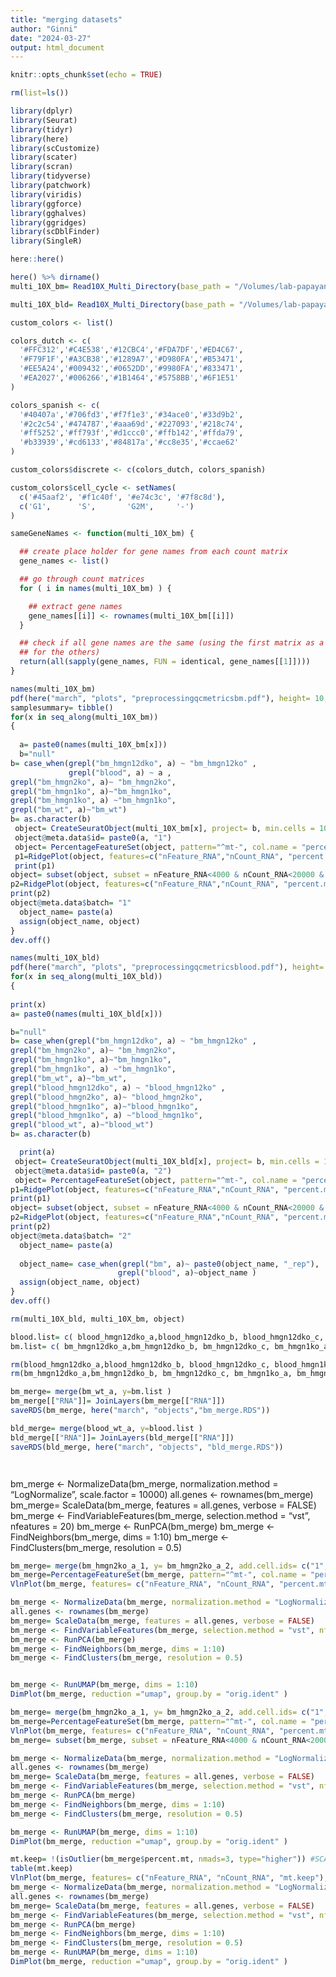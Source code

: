 ```yaml
---
title: "merging datasets"
author: "Ginni"
date: "2024-03-27"
output: html_document
---
```


```r
knitr::opts_chunk$set(echo = TRUE)
```


```r
rm(list=ls())

library(dplyr)
library(Seurat)
library(tidyr)
library(here)
library(scCustomize)
library(scater)
library(scran)
library(tidyverse)
library(patchwork)
library(viridis)
library(ggforce)
library(gghalves)
library(ggridges)
library(scDblFinder)
library(SingleR)
```

```r
here::here()
```
```r
here() %>% dirname()
multi_10X_bm= Read10X_Multi_Directory(base_path = "/Volumes/lab-papayannopoulosv/inputs/babs/ginni.khurana/asf/SC23386/231220_A01366_0498_BH2CWNDSXC/cellranger-count/KHU6625A1/outs/per_sample_outs" , default_10X= FALSE, secondary= "count/sample_filtered_feature_bc_matrix" )

multi_10X_bld= Read10X_Multi_Directory(base_path = "/Volumes/lab-papayannopoulosv/inputs/babs/ginni.khurana/asf/SC23386/231220_A01366_0498_BH2CWNDSXC/cellranger-count/KHU6625A2/outs/per_sample_outs" , default_10X= FALSE, secondary= "count/sample_filtered_feature_bc_matrix")
```

```r
custom_colors <- list()

colors_dutch <- c(
  '#FFC312','#C4E538','#12CBC4','#FDA7DF','#ED4C67',
  '#F79F1F','#A3CB38','#1289A7','#D980FA','#B53471',
  '#EE5A24','#009432','#0652DD','#9980FA','#833471',
  '#EA2027','#006266','#1B1464','#5758BB','#6F1E51'
)

colors_spanish <- c(
  '#40407a','#706fd3','#f7f1e3','#34ace0','#33d9b2',
  '#2c2c54','#474787','#aaa69d','#227093','#218c74',
  '#ff5252','#ff793f','#d1ccc0','#ffb142','#ffda79',
  '#b33939','#cd6133','#84817a','#cc8e35','#ccae62'
)

custom_colors$discrete <- c(colors_dutch, colors_spanish)

custom_colors$cell_cycle <- setNames(
  c('#45aaf2', '#f1c40f', '#e74c3c', '#7f8c8d'),
  c('G1',      'S',       'G2M',     '-')
)
```

```r
sameGeneNames <- function(multi_10X_bm) {

  ## create place holder for gene names from each count matrix
  gene_names <- list()

  ## go through count matrices
  for ( i in names(multi_10X_bm) ) {

    ## extract gene names
    gene_names[[i]] <- rownames(multi_10X_bm[[i]])
  }

  ## check if all gene names are the same (using the first matrix as a reference
  ## for the others)
  return(all(sapply(gene_names, FUN = identical, gene_names[[1]])))
}
```


```r
names(multi_10X_bm)
pdf(here("march", "plots", "preprocessingqcmetricsbm.pdf"), height= 10, width=10)
samplesummary= tibble()
for(x in seq_along(multi_10X_bm))
{
  
  a= paste0(names(multi_10X_bm[x]))
  b="null"
b= case_when(grepl("bm_hmgn12dko", a) ~ "bm_hmgn12ko" , 
             grepl("blood", a) ~ a ,
grepl("bm_hmgn2ko", a)~ "bm_hmgn2ko", 
grepl("bm_hmgn1ko", a)~"bm_hmgn1ko",
grepl("bm_hmgn1ko", a) ~"bm_hmgn1ko",
grepl("bm_wt", a)~"bm_wt")
b= as.character(b)
 object= CreateSeuratObject(multi_10X_bm[x], project= b, min.cells = 10, min.features = 200)
 object@meta.data$id= paste0(a, "1")
 object= PercentageFeatureSet(object, pattern="^mt-", col.name = "percent.mt")
 p1=RidgePlot(object, features=c("nFeature_RNA","nCount_RNA", "percent.mt"), log=T, ncol = 1) + scale_y_discrete(labels= a)
 print(p1)
object= subset(object, subset = nFeature_RNA<4000 & nCount_RNA<20000 & percent.mt<10)
p2=RidgePlot(object, features=c("nFeature_RNA","nCount_RNA", "percent.mt"), log=T, ncol = 1) + scale_y_discrete(labels= a)
print(p2)
object@meta.data$batch= "1"
  object_name= paste(a)
  assign(object_name, object)
}
dev.off()
```

```r
names(multi_10X_bld)
pdf(here("march", "plots", "preprocessingqcmetricsblood.pdf"), height= 10, width=10)
for(x in seq_along(multi_10X_bld))
{
  
print(x)
a= paste0(names(multi_10X_bld[x]))

b="null"
b= case_when(grepl("bm_hmgn12dko", a) ~ "bm_hmgn12ko" , 
grepl("bm_hmgn2ko", a)~ "bm_hmgn2ko", 
grepl("bm_hmgn1ko", a)~"bm_hmgn1ko",
grepl("bm_hmgn1ko", a) ~"bm_hmgn1ko",
grepl("bm_wt", a)~"bm_wt",
grepl("blood_hmgn12dko", a) ~ "blood_hmgn12ko" , 
grepl("blood_hmgn2ko", a)~ "blood_hmgn2ko", 
grepl("blood_hmgn1ko", a)~"blood_hmgn1ko",
grepl("blood_hmgn1ko", a) ~"blood_hmgn1ko",
grepl("blood_wt", a)~"blood_wt")
b= as.character(b)

  print(a)
 object= CreateSeuratObject(multi_10X_bld[x], project= b, min.cells = 10, min.features = 200 )
 object@meta.data$id= paste0(a, "2")
 object= PercentageFeatureSet(object, pattern="^mt-", col.name = "percent.mt")
p1=RidgePlot(object, features=c("nFeature_RNA","nCount_RNA", "percent.mt"), log=T, ncol = 1) + scale_y_discrete(labels= a)
print(p1)
object= subset(object, subset = nFeature_RNA<4000 & nCount_RNA<20000 & percent.mt<10)
p2=RidgePlot(object, features=c("nFeature_RNA","nCount_RNA", "percent.mt"), log=T, ncol = 1) + scale_y_discrete(labels= a)
print(p2)
object@meta.data$batch= "2"
  object_name= paste(a)
 
  object_name= case_when(grepl("bm", a)~ paste0(object_name, "_rep"),
                        grepl("blood", a)~object_name )
  assign(object_name, object)
}
dev.off()
```
```r
rm(multi_10X_bld, multi_10X_bm, object)
```

```r
blood.list= c( blood_hmgn12dko_a,blood_hmgn12dko_b, blood_hmgn12dko_c, blood_hmgn1ko_a, blood_hmgn1ko_b, blood_hmgn1ko_c, blood_hmgn2ko_a, blood_hmgn2ko_b, blood_hmgn2ko_c, blood_wt_b, blood_wt_c)
bm.list= c( bm_hmgn12dko_a,bm_hmgn12dko_b, bm_hmgn12dko_c, bm_hmgn1ko_a, bm_hmgn1ko_b, bm_hmgn1ko_c, bm_hmgn2ko_a, bm_hmgn2ko_b, bm_hmgn2ko_c, bm_wt_b, bm_wt_c, bm_hmgn12dko_a_rep, bm_hmgn2ko_a_rep, bm_hmgn2ko_b_rep, bm_hmgn2ko_c_rep)
```

```r
rm(blood_hmgn12dko_a,blood_hmgn12dko_b, blood_hmgn12dko_c, blood_hmgn1ko_a, blood_hmgn1ko_b, blood_hmgn1ko_c, blood_hmgn2ko_a, blood_hmgn2ko_b, blood_hmgn2ko_c,  blood_wt_b, blood_wt_c)
rm(bm_hmgn12dko_a,bm_hmgn12dko_b, bm_hmgn12dko_c, bm_hmgn1ko_a, bm_hmgn1ko_b, bm_hmgn1ko_c, bm_hmgn2ko_a, bm_hmgn2ko_b, bm_hmgn2ko_c,  bm_wt_b, bm_wt_c, bm_hmgn12dko_a_rep, bm_hmgn2ko_a_rep, bm_hmgn2ko_b_rep, bm_hmgn2ko_c_rep)
```

```r
bm_merge= merge(bm_wt_a, y=bm.list )
bm_merge[["RNA"]]= JoinLayers(bm_merge[["RNA"]])
saveRDS(bm_merge, here("march", "objects","bm_merge.RDS"))

bld_merge= merge(blood_wt_a, y=blood.list )
bld_merge[["RNA"]]= JoinLayers(bld_merge[["RNA"]])
saveRDS(bld_merge, here("march", "objects", "bld_merge.RDS"))




```
bm_merge <- NormalizeData(bm_merge, normalization.method = "LogNormalize", scale.factor = 10000)
all.genes <- rownames(bm_merge)
bm_merge= ScaleData(bm_merge, features = all.genes, verbose = FALSE)
bm_merge <- FindVariableFeatures(bm_merge, selection.method = "vst", nfeatures = 20)
bm_merge <- RunPCA(bm_merge)
bm_merge <- FindNeighbors(bm_merge, dims = 1:10)
bm_merge <- FindClusters(bm_merge, resolution = 0.5)

```r
bm_merge= merge(bm_hmgn2ko_a_1, y= bm_hmgn2ko_a_2, add.cell.ids= c("1", "2"), project= "bm_hmgn2ko_12")
bm_merge=PercentageFeatureSet(bm_merge, pattern="^mt-", col.name = "percent.mt")
VlnPlot(bm_merge, features= c("nFeature_RNA", "nCount_RNA", "percent.mt"), ncol=3)

bm_merge <- NormalizeData(bm_merge, normalization.method = "LogNormalize", scale.factor = 10000)
all.genes <- rownames(bm_merge)
bm_merge= ScaleData(bm_merge, features = all.genes, verbose = FALSE)
bm_merge <- FindVariableFeatures(bm_merge, selection.method = "vst", nfeatures = 20)
bm_merge <- RunPCA(bm_merge)
bm_merge <- FindNeighbors(bm_merge, dims = 1:10)
bm_merge <- FindClusters(bm_merge, resolution = 0.5)


bm_merge <- RunUMAP(bm_merge, dims = 1:10)
DimPlot(bm_merge, reduction ="umap", group.by = "orig.ident" )
```

```r
bm_merge= merge(bm_hmgn2ko_a_1, y= bm_hmgn2ko_a_2, add.cell.ids= c("1", "2"), project= "bm_hmgn2ko_12")
bm_merge=PercentageFeatureSet(bm_merge, pattern="^mt-", col.name = "percent.mt")
VlnPlot(bm_merge, features= c("nFeature_RNA", "nCount_RNA", "percent.mt"), ncol=3)
bm_merge= subset(bm_merge, subset = nFeature_RNA<4000 & nCount_RNA<20000 & percent.mt<10)

bm_merge <- NormalizeData(bm_merge, normalization.method = "LogNormalize", scale.factor = 10000)
all.genes <- rownames(bm_merge)
bm_merge= ScaleData(bm_merge, features = all.genes, verbose = FALSE)
bm_merge <- FindVariableFeatures(bm_merge, selection.method = "vst", nfeatures = 20)
bm_merge <- RunPCA(bm_merge)
bm_merge <- FindNeighbors(bm_merge, dims = 1:10)
bm_merge <- FindClusters(bm_merge, resolution = 0.5)

bm_merge <- RunUMAP(bm_merge, dims = 1:10)
DimPlot(bm_merge, reduction ="umap", group.by = "orig.ident" )

```

```r

mt.keep= !(isOutlier(bm_merge$percent.mt, nmads=3, type="higher")) #SCATER
table(mt.keep)
VlnPlot(bm_merge, features= c("nFeature_RNA", "nCount_RNA", "mt.keep"), ncol=3)
bm_merge <- NormalizeData(bm_merge, normalization.method = "LogNormalize", scale.factor = 10000)
all.genes <- rownames(bm_merge)
bm_merge= ScaleData(bm_merge, features = all.genes, verbose = FALSE)
bm_merge <- FindVariableFeatures(bm_merge, selection.method = "vst", nfeatures = 20)
bm_merge <- RunPCA(bm_merge)
bm_merge <- FindNeighbors(bm_merge, dims = 1:10)
bm_merge <- FindClusters(bm_merge, resolution = 0.5)
bm_merge <- RunUMAP(bm_merge, dims = 1:10)
DimPlot(bm_merge, reduction ="umap", group.by = "orig.ident" )
```